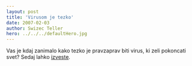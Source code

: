```yaml
---
layout: post
title: 'Virusom je tezko'
date: 2007-02-03
author: Swizec Teller
hero: ../../../defaultHero.jpg
---
```

Vas je kdaj zanimalo kako tezko je pravzaprav biti virus, ki zeli pokoncati svet? Sedaj lahko [izveste](http://www.newgrounds.com/portal/view/360724).
